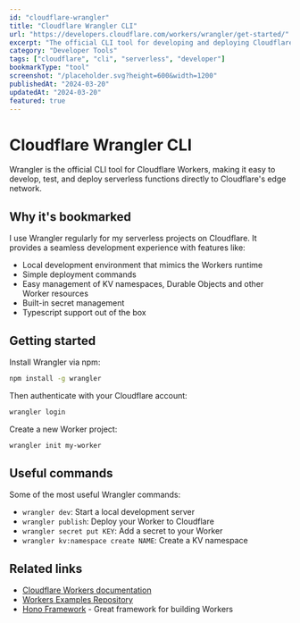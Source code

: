 ```yaml
---
id: "cloudflare-wrangler"
title: "Cloudflare Wrangler CLI"
url: "https://developers.cloudflare.com/workers/wrangler/get-started/"
excerpt: "The official CLI tool for developing and deploying Cloudflare Workers"
category: "Developer Tools"
tags: ["cloudflare", "cli", "serverless", "developer"]
bookmarkType: "tool"
screenshot: "/placeholder.svg?height=600&width=1200"
publishedAt: "2024-03-20"
updatedAt: "2024-03-20"
featured: true
---
```


# Cloudflare Wrangler CLI

Wrangler is the official CLI tool for Cloudflare Workers, making it easy to develop, test, and deploy serverless functions directly to Cloudflare's edge network.

## Why it's bookmarked

I use Wrangler regularly for my serverless projects on Cloudflare. It provides a seamless development experience with features like:

- Local development environment that mimics the Workers runtime
- Simple deployment commands
- Easy management of KV namespaces, Durable Objects and other Worker resources
- Built-in secret management
- Typescript support out of the box

## Getting started

Install Wrangler via npm:

```bash
npm install -g wrangler
```

Then authenticate with your Cloudflare account:

```bash
wrangler login
```

Create a new Worker project:

```bash
wrangler init my-worker
```

## Useful commands

Some of the most useful Wrangler commands:

- `wrangler dev`: Start a local development server
- `wrangler publish`: Deploy your Worker to Cloudflare
- `wrangler secret put KEY`: Add a secret to your Worker
- `wrangler kv:namespace create NAME`: Create a KV namespace

## Related links

- [Cloudflare Workers documentation](https://developers.cloudflare.com/workers/)
- [Workers Examples Repository](https://github.com/cloudflare/workers-sdk/tree/main/templates)
- [Hono Framework](https://hono.dev/) - Great framework for building Workers 